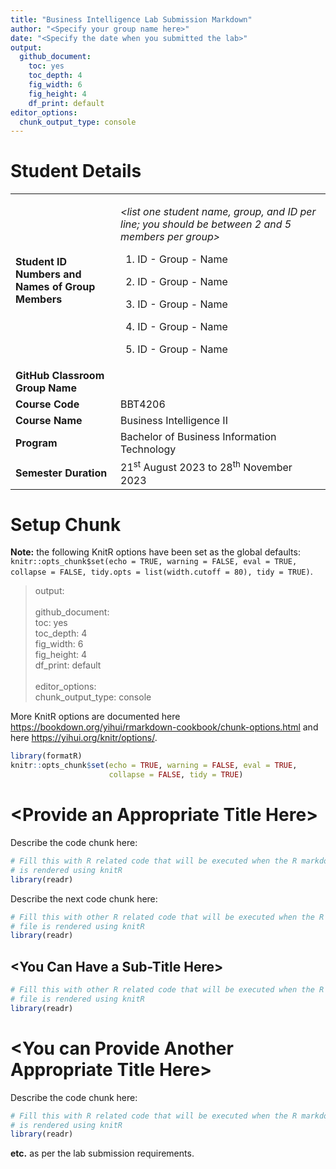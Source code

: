 ```yaml
---
title: "Business Intelligence Lab Submission Markdown"
author: "<Specify your group name here>"
date: "<Specify the date when you submitted the lab>"
output:
  github_document: 
    toc: yes
    toc_depth: 4
    fig_width: 6
    fig_height: 4
    df_print: default
editor_options:
  chunk_output_type: console
---
```


# Student Details

+---------------------------------------------------+------------------------------------------------------------------------------------------------------+
| **Student ID Numbers and Names of Group Members** | *\<list one student name, group, and ID per line; you should be between 2 and 5 members per group\>* |
|                                                   |                                                                                                      |
|                                                   | 1.  ID - Group - Name                                                                                |
|                                                   |                                                                                                      |
|                                                   | 2.  ID - Group - Name                                                                                |
|                                                   |                                                                                                      |
|                                                   | 3.  ID - Group - Name                                                                                |
|                                                   |                                                                                                      |
|                                                   | 4.  ID - Group - Name                                                                                |
|                                                   |                                                                                                      |
|                                                   | 5.  ID - Group - Name                                                                                |
+---------------------------------------------------+------------------------------------------------------------------------------------------------------+
| **GitHub Classroom Group Name**                   |                                                                                                      |
+---------------------------------------------------+------------------------------------------------------------------------------------------------------+
| **Course Code**                                   | BBT4206                                                                                              |
+---------------------------------------------------+------------------------------------------------------------------------------------------------------+
| **Course Name**                                   | Business Intelligence II                                                                             |
+---------------------------------------------------+------------------------------------------------------------------------------------------------------+
| **Program**                                       | Bachelor of Business Information Technology                                                          |
+---------------------------------------------------+------------------------------------------------------------------------------------------------------+
| **Semester Duration**                             | 21^st^ August 2023 to 28^th^ November 2023                                                           |
+---------------------------------------------------+------------------------------------------------------------------------------------------------------+

# Setup Chunk

**Note:** the following KnitR options have been set as the global defaults:\
`knitr::opts_chunk$set(echo = TRUE, warning = FALSE, eval = TRUE, collapse = FALSE, tidy.opts = list(width.cutoff = 80), tidy = TRUE)`.

> output:\
> \
> github_document:\
> toc: yes\
> toc_depth: 4\
> fig_width: 6\
> fig_height: 4\
> df_print: default\
> \
> editor_options:\
> chunk_output_type: console

More KnitR options are documented here <https://bookdown.org/yihui/rmarkdown-cookbook/chunk-options.html> and here <https://yihui.org/knitr/options/>.

```r
library(formatR)
knitr::opts_chunk$set(echo = TRUE, warning = FALSE, eval = TRUE,
                      collapse = FALSE, tidy = TRUE)
```

# \<Provide an Appropriate Title Here\>

Describe the code chunk here:

```r
# Fill this with R related code that will be executed when the R markdown file
# is rendered using knitR
library(readr)
```

Describe the next code chunk here:

```r
# Fill this with other R related code that will be executed when the R markdown
# file is rendered using knitR
library(readr)
```

## \<You Can Have a Sub-Title Here\>

```r
# Fill this with other R related code that will be executed when the R markdown
# file is rendered using knitR
library(readr)
```

# \<You can Provide Another Appropriate Title Here\>

Describe the code chunk here:

```r
# Fill this with R related code that will be executed when the R markdown file
# is rendered using knitR
library(readr)
```

**etc.** as per the lab submission requirements.

